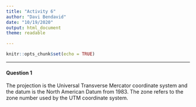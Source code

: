 ```yaml
---
title: "Activity 6"
author: "Davi Bendavid"
date: "10/19/2020"
output: html_document
theme: readable

---
```


```r
knitr::opts_chunk$set(echo = TRUE)
```
***

#### Question 1
The projection is the Universal Transverse Mercator coordinate system and the datum is the North American Datum from 1983. The zone refers to the zone number used by the UTM coordinate system.